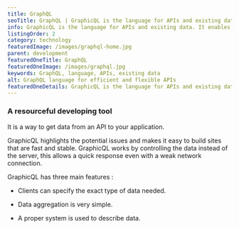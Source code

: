 ```yaml
---
title: GraphQL
seoTitle: GraphQL | GraphicQL is the language for APIs and existing data.
info: GraphicQL is the language for APIs and existing data. It enables you with the knowledge there is to run your website, app, or database properly.
listingOrder: 2
category: technology
featuredImage: /images/graphql-home.jpg
parent: development
featuredOneTitle: GraphQL
featuredOneImage: /images/graphql.jpg
keywords: GraphQL, language, APIs, existing data
alt: GraphQL language for efficient and flexible APIs
featuredOneDetails: GraphicQL is the language for APIs and existing data. It enables you with the knowledge there is to run your website, app, or database properly.
---
```


### A resourceful developing tool

It is a way to get data from an API to your application.

GraphicQL highlights the potential issues and makes it easy to build sites that are fast and stable. GraphicQL works by controlling the data instead of the server, this allows a quick response even with a weak network connection.

GraphicQL has three main features :

- Clients can specify the exact type of data needed.

- Data aggregation is very simple.

- A proper system is used to describe data.

